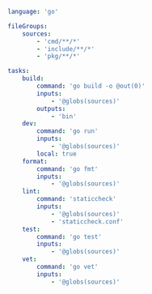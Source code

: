```yaml title="<project>/moon.yml"
language: 'go'

fileGroups:
	sources:
		- 'cmd/**/*'
		- 'include/**/*'
		- 'pkg/**/*'

tasks:
	build:
		command: 'go build -o @out(0)'
		inputs:
			- '@globs(sources)'
		outputs:
			- 'bin'
	dev:
		command: 'go run'
		inputs:
			- '@globs(sources)'
		local: true
	format:
		command: 'go fmt'
		inputs:
			- '@globs(sources)'
	lint:
		command: 'staticcheck'
		inputs:
			- '@globs(sources)'
			- 'staticcheck.conf'
	test:
		command: 'go test'
		inputs:
			- '@globs(sources)'
	vet:
		command: 'go vet'
		inputs:
			- '@globs(sources)'
```
